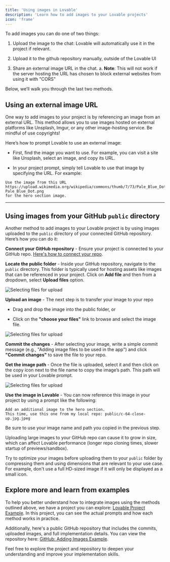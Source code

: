 ```yaml
---
title: 'Using images in Lovable'
description: 'Learn how to add images to your Lovable projects'
icon: 'frame'
---
```


To add images you can do one of two things:

1. Upload the image to the chat: Lovable will automatically use it in the project if relevant.

2. Upload it to the github repository manually, outside of the Lovable UI

3. Share an external image URL in the chat.
   a. **Note**: This will not work if the server hosting the URL has chosen to block external websites from using it with "CORS"

Below, we’ll walk you through the last two methods.

## Using an external image URL

One way to add images to your project is by referencing an image from an external URL. This method allows you to use images hosted on external platforms like Unsplash, Imgur, or any other image-hosting service. Be mindful of use copyrights!

Here’s how to prompt Lovable to use an external image:

* First, find the image you want to use. For example, you can visit a site like Unsplash, select an image, and copy its URL.

* In your project prompt, simply tell Lovable to use that image by specifying the URL. For example:

```
Use the image from this URL 
https://upload.wikimedia.org/wikipedia/commons/thumb/7/73/Pale_Blue_Dot.png/442px-Pale_Blue_Dot.png 
for the hero section image.

```

***

## Using images from your GitHub `public` directory

Another method to add images to your Lovable project is by using images uploaded to the `public` directory of your connected GitHub repository. Here’s how you can do it:

**Connect your GitHub repository** - Ensure your project is connected to your GitHub repo. [Here's how to connect your repo](/features/git-integration).

**Locate the public folder** - Inside your GitHub repository, navigate to the `public` directory. This folder is typically used for hosting assets like images that can be referenced in your project.
Click on **Add file** and then from a dropdown, select **Upload files** option.

![Selecting files for upload](/assets/using-images-github-upload.png)

**Upload an image** - The next step is to transfer your image to your repo

* Drag and drop the image into the public folder, or

* Click on the **"choose your files"** link to browse and select the image file.

![Selecting files for upload](/assets/using-images-github-commiting.png)

**Commit the changes** - After selecting your image, write a simple commit message (e.g., "Adding image files to be used in the app") and click **"Commit changes"** to save the file to your repo.

**Get the image path** - Once the file is uploaded, select it and then click on the copy icon next to the file name to copy the image’s path. This path will be used in your Lovable prompt.

![Selecting files for upload](/assets/using-images-github-selecting.png)

**Use the image in Lovable** - You can now reference this image in your project by using a prompt like the following:

```
Add an additional image to the hero section. 
This time, use this one from my local repo: public/c-64-close-up.jpg.jpeg

```

Be sure to use your image name and path you copied in the previous step.

<Warning>
  Uploading large images to your GitHub repo can cause it to grow in size, which can affect Lovable performance (longer repo cloning times, slower startup of previews/sandbox).

  Try to optimize your images before uploading them to your `public` folder by compressing them and using dimensions that are relevant to your use case. For example, don't use a full HD-sized image if it will only be displayed as a small icon.
</Warning>

## Explore more and learn from examples

To help you better understand how to integrate images using the methods outlined above, we have a project you can explore: [Lovable Project Example](https://gptengineer.app/projects/e823fedf-238d-4313-86a8-1fd4bfc2a9ba). In this project, you can see the actual prompts and how each method works in practice.

Additionally, here's a public GitHub repository that includes the commits, uploaded images, and full implementation details. You can view the repository here: [GitHub: Adding Images Example](https://github.com/viborc/adding-images-example).

Feel free to explore the project and repository to deepen your understanding and improve your implementation skills.